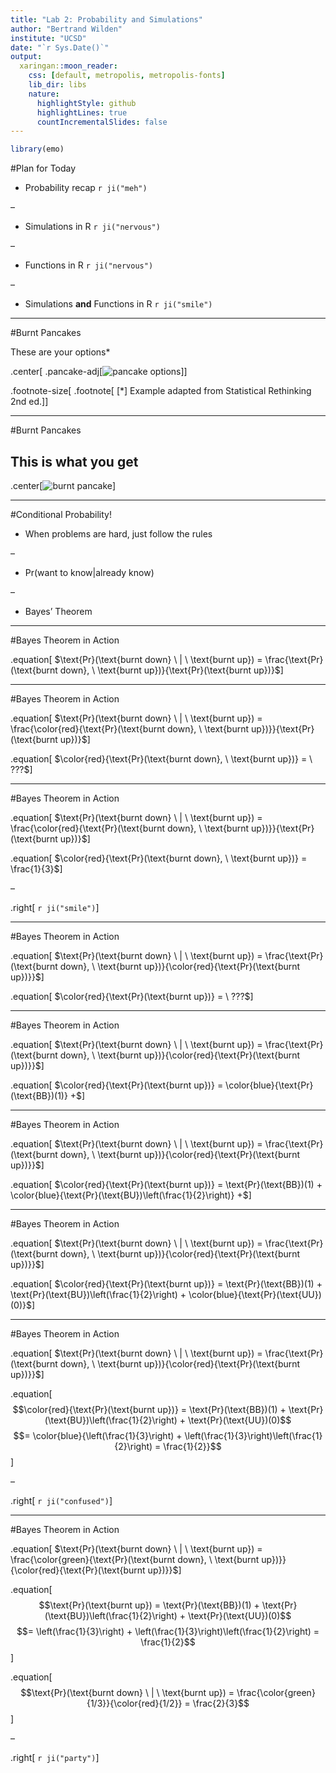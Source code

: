 ```yaml
---
title: "Lab 2: Probability and Simulations"
author: "Bertrand Wilden"
institute: "UCSD"
date: "`r Sys.Date()`"
output:
  xaringan::moon_reader:
    css: [default, metropolis, metropolis-fonts]
    lib_dir: libs
    nature:
      highlightStyle: github
      highlightLines: true
      countIncrementalSlides: false
---
```



```r
library(emo)
```


<style type="text/css">
.remark-slide-content {
    font-size: 32px;
    padding: 1em 4em 1em 2em;
}
.pancake-adj img {
  width: 80%;
}
.footnote-size {
  font-size: 20px;
}
.equation {
  font-size: 26px;
  text-align: center;
  line-height: 200px;
}
</style>

#Plan for Today

- Probability recap `r ji("meh")`

--

- Simulations in R `r ji("nervous")`

--

- Functions in R `r ji("nervous")`

--

- Simulations **and** Functions in R `r ji("smile")`

---

#Burnt Pancakes

These are your options*

.center[
.pancake-adj[![pancake options](pics/pancakes.jpg)]
]

.footnote-size[
.footnote[
[*] Example adapted from Statistical Rethinking 2nd ed.
]
]

---

#Burnt Pancakes

## This is what you get

.center[![burnt pancake](pics/burnt-pancake.jpg)]

---

#Conditional Probability!

- When problems are hard, just follow the rules

--

- Pr(want to know|already know)

--

- Bayes' Theorem

---

#Bayes Theorem in Action

.equation[
$\text{Pr}(\text{burnt down} \ | \ \text{burnt up}) = \frac{\text{Pr}(\text{burnt down}, \ \text{burnt up})}{\text{Pr}(\text{burnt up})}$
]

---

#Bayes Theorem in Action

.equation[
$\text{Pr}(\text{burnt down} \ | \ \text{burnt up}) = \frac{\color{red}{\text{Pr}(\text{burnt down}, \ \text{burnt up})}}{\text{Pr}(\text{burnt up})}$
]

.equation[
$\color{red}{\text{Pr}(\text{burnt down}, \ \text{burnt up})} = \ ???$
]

---

#Bayes Theorem in Action

.equation[
$\text{Pr}(\text{burnt down} \ | \ \text{burnt up}) = \frac{\color{red}{\text{Pr}(\text{burnt down}, \ \text{burnt up})}}{\text{Pr}(\text{burnt up})}$
]

.equation[
$\color{red}{\text{Pr}(\text{burnt down}, \ \text{burnt up})} = \frac{1}{3}$
]

--

.right[
`r ji("smile")`
]

---

#Bayes Theorem in Action

.equation[
$\text{Pr}(\text{burnt down} \ | \ \text{burnt up}) = \frac{\text{Pr}(\text{burnt down}, \ \text{burnt up})}{\color{red}{\text{Pr}(\text{burnt up})}}$
]

.equation[
$\color{red}{\text{Pr}(\text{burnt up})} = \ ???$
]

---

#Bayes Theorem in Action

.equation[
$\text{Pr}(\text{burnt down} \ | \ \text{burnt up}) = \frac{\text{Pr}(\text{burnt down}, \ \text{burnt up})}{\color{red}{\text{Pr}(\text{burnt up})}}$
]

.equation[
$\color{red}{\text{Pr}(\text{burnt up})} = \color{blue}{\text{Pr}(\text{BB})(1)} +$
]

---

#Bayes Theorem in Action

.equation[
$\text{Pr}(\text{burnt down} \ | \ \text{burnt up}) = \frac{\text{Pr}(\text{burnt down}, \ \text{burnt up})}{\color{red}{\text{Pr}(\text{burnt up})}}$
]

.equation[
$\color{red}{\text{Pr}(\text{burnt up})} = \text{Pr}(\text{BB})(1) + \color{blue}{\text{Pr}(\text{BU})\left(\frac{1}{2}\right)} +$
]

---

#Bayes Theorem in Action

.equation[
$\text{Pr}(\text{burnt down} \ | \ \text{burnt up}) = \frac{\text{Pr}(\text{burnt down}, \ \text{burnt up})}{\color{red}{\text{Pr}(\text{burnt up})}}$
]

.equation[
$\color{red}{\text{Pr}(\text{burnt up})} = \text{Pr}(\text{BB})(1) + \text{Pr}(\text{BU})\left(\frac{1}{2}\right) + \color{blue}{\text{Pr}(\text{UU})(0)}$
]

---

#Bayes Theorem in Action

.equation[
$\text{Pr}(\text{burnt down} \ | \ \text{burnt up}) = \frac{\text{Pr}(\text{burnt down}, \ \text{burnt up})}{\color{red}{\text{Pr}(\text{burnt up})}}$
]

.equation[
$$\color{red}{\text{Pr}(\text{burnt up})} = \text{Pr}(\text{BB})(1) + \text{Pr}(\text{BU})\left(\frac{1}{2}\right) + \text{Pr}(\text{UU})(0)$$
$$= \color{blue}{\left(\frac{1}{3}\right) + \left(\frac{1}{3}\right)\left(\frac{1}{2}\right) = \frac{1}{2}}$$
]

--

.right[
`r ji("confused")`
]

---

#Bayes Theorem in Action

.equation[
$\text{Pr}(\text{burnt down} \ | \ \text{burnt up}) = \frac{\color{green}{\text{Pr}(\text{burnt down}, \ \text{burnt up})}}{\color{red}{\text{Pr}(\text{burnt up})}}$
]

.equation[
$$\text{Pr}(\text{burnt up}) = \text{Pr}(\text{BB})(1) + \text{Pr}(\text{BU})\left(\frac{1}{2}\right) + \text{Pr}(\text{UU})(0)$$
$$= \left(\frac{1}{3}\right) + \left(\frac{1}{3}\right)\left(\frac{1}{2}\right) = \frac{1}{2}$$
]

.equation[
$$\text{Pr}(\text{burnt down} \ | \ \text{burnt up}) = \frac{\color{green}{1/3}}{\color{red}{1/2}} = \frac{2}{3}$$
]

--

.right[
`r ji("party")`
]